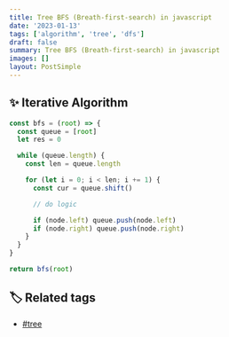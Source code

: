 ```yaml
---
title: Tree BFS (Breath-first-search) in javascript
date: '2023-01-13'
tags: ['algorithm', 'tree', 'dfs']
draft: false
summary: Tree BFS (Breath-first-search) in javascript
images: []
layout: PostSimple
---
```


## ✨ Iterative Algorithm

```javascript
const bfs = (root) => {
  const queue = [root]
  let res = 0

  while (queue.length) {
    const len = queue.length

    for (let i = 0; i < len; i += 1) {
      const cur = queue.shift()

      // do logic

      if (node.left) queue.push(node.left)
      if (node.right) queue.push(node.right)
    }
  }
}

return bfs(root)
```

## 🏷️ Related tags

- [#tree](https://tkhwang.me/tags/tree)
